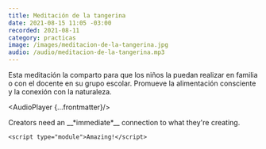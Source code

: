 ```yaml
---
title: Meditación de la tangerina
date: 2021-08-15 11:05 -03:00
recorded: 2021-08-11
category: practicas
image: /images/meditacion-de-la-tangerina.jpg
audio: /audio/meditacion-de-la-tangerina.mp3
---
```

Esta meditación la comparto para que los niños la puedan realizar en familia o con el docente en su grupo escolar. Promueve la alimentación consciente y la conexión con la naturaleza.

<AudioPlayer {...frontmatter}/>

<Quote author="Bret Victor" client:idle>
  Creators need an __*immediate*__ connection to what they're creating.
</Quote>

```
<script type="module">Amazing!</script>
```
